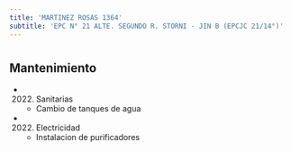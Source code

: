 ```yaml
---
title: 'MARTINEZ ROSAS 1364'
subtitle: 'EPC N° 21 ALTE. SEGUNDO R. STORNI - JIN B (EPCJC 21/14°)'
---
```


#


## Mantenimiento

*  (2022) Sanitarias 
    + Cambio de tanques de agua

*  (2022) Electricidad 
    + Instalacion de purificadores



